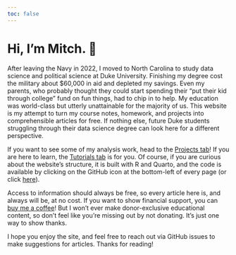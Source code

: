 ```yaml
---
toc: false
---
```


# Hi, I'm Mitch. 👋

After leaving the Navy in 2022, I moved to North Carolina to study data science 
and political science at Duke University. Finishing my degree cost the military 
about $60,000 in aid and depleted my savings. Even my parents, who probably 
thought they could start spending their "put their kid through college" fund on 
fun things, had to chip in to help. My education was world-class but utterly 
unattainable for the majority of us. This website is my attempt to turn my 
course notes, homework, and projects into comprehensible articles for free. If 
nothing else, future Duke students struggling through their data science degree 
can look here for a different perspective.

If you want to see some of my analysis work, head to the 
[Projects tab](projects.qmd)! If you are here to learn, the 
[Tutorials tab](tutorials.qmd) is for you. Of course, if you are curious about 
the website's structure, it is built with R and Quarto, and the code is 
available by clicking on the GitHub icon at the bottom-left of every page 
(or click 
[here](https://github.com/MitchellHarrison/mitchellharrison.github.io)).

Access to information should always be free, so every article here is, and 
always will be, at no cost. If you want to show financial support, you can 
[buy me a coffee](https://buymeacoffee.com/mitchellharrison)! But I won't ever 
make donor-exclusive educational content, so don't feel like you're missing out 
by not donating. It's just one way to show thanks. 

I hope you enjoy the site, and feel free to reach out via GitHub issues to make 
suggestions for articles. Thanks for reading!